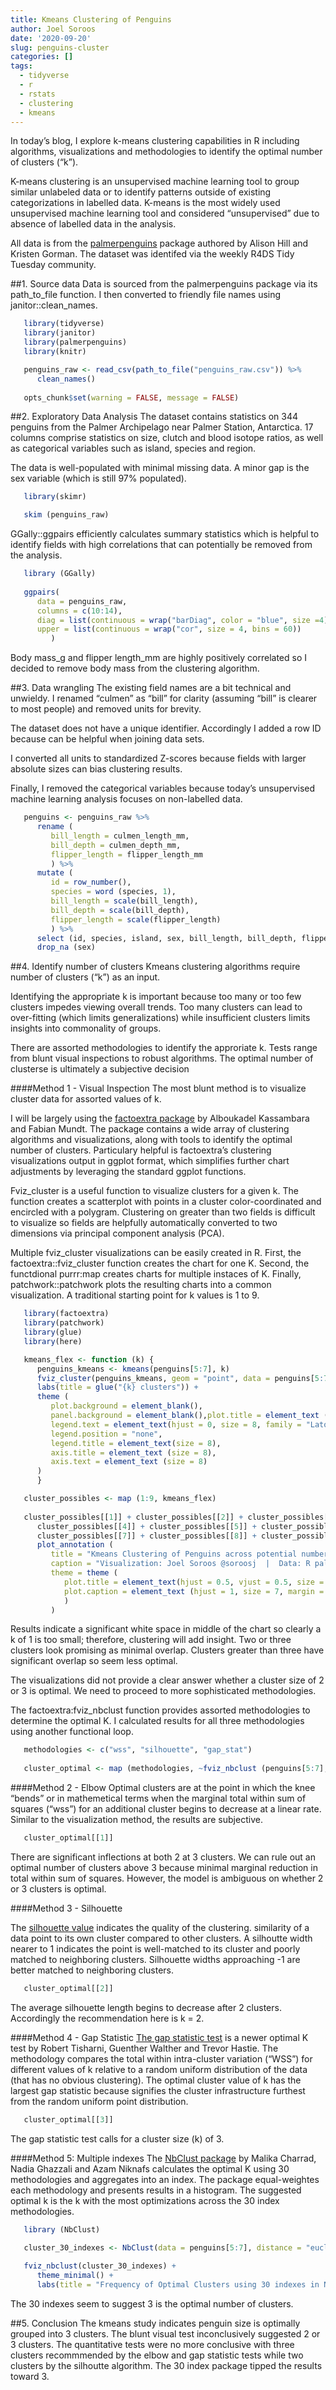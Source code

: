 ```yaml
---
title: Kmeans Clustering of Penguins
author: Joel Soroos
date: '2020-09-20'
slug: penguins-cluster
categories: []
tags:
  - tidyverse
  - r
  - rstats
  - clustering
  - kmeans
---
```



In today's blog, I explore k-means clustering capabilities in R including algorithms, visualizations and methodologies to identify the optimal number of clusters ("k").

K-means clustering is an unsupervised machine learning tool to group similar unlabeled data or to identify patterns outside of existing categorizations in labelled data.  K-means is the most widely used unsupervised machine learning tool and considered "unsupervised" due to absence of labelled data in the analysis.

All data is from the [palmerpenguins](https://allisonhorst.github.io/palmerpenguins/) package authored by Alison Hill and Kristen Gorman.  The dataset was identifed via the weekly R4DS Tidy Tuesday community.


##1. Source data
Data is sourced from the palmerpenguins package via its path_to_file function.  I then converted to friendly file names using janitor::clean_names.
```r

   library(tidyverse)
   library(janitor)
   library(palmerpenguins)
   library(knitr)

   penguins_raw <- read_csv(path_to_file("penguins_raw.csv")) %>%
      clean_names()
   
   opts_chunk$set(warning = FALSE, message = FALSE)
```


##2. Exploratory Data Analysis
The dataset contains statistics on 344 penguins from the Palmer Archipelago near Palmer Station, Antarctica.  17 columns comprise statistics on size, clutch and blood isotope ratios, as well as categorical variables such as island, species and region.

The data is well-populated with minimal missing data.  A minor gap is the sex variable (which is still 97% populated).

```r

   library(skimr)

   skim (penguins_raw)
```


GGally::ggpairs efficiently calculates summary statistics which is helpful to identify fields with high correlations that can potentially be removed from the analysis.  
```r

   library (GGally)
   
   ggpairs(
      data = penguins_raw,
      columns = c(10:14),
      diag = list(continuous = wrap("barDiag", color = "blue", size =4)),
      upper = list(continuous = wrap("cor", size = 4, bins = 60))
         )
```
Body mass_g and flipper length_mm are highly positively correlated so I decided to remove body mass from the clustering algorithm.


##3. Data wrangling
The existing field names are a bit technical and unwieldy.  I renamed "culmen" as "bill" for clarity (assuming "bill" is clearer to most people) and removed units for brevity.

The dataset does not have a unique identifier.  Accordingly I added a row ID because can be helpful when joining data sets.

I converted all units to standardized Z-scores because fields with larger absolute sizes can bias clustering results.

Finally, I removed the categorical variables because today's unsupervised machine learning analysis focuses on non-labelled data.
```r

   penguins <- penguins_raw %>%
      rename (
         bill_length = culmen_length_mm,
         bill_depth = culmen_depth_mm,
         flipper_length = flipper_length_mm
         ) %>%
      mutate (
         id = row_number(),
         species = word (species, 1),
         bill_length = scale(bill_length),
         bill_depth = scale(bill_depth),
         flipper_length = scale(flipper_length)
         ) %>%
      select (id, species, island, sex, bill_length, bill_depth, flipper_length) %>%
      drop_na (sex)
```


##4.  Identify number of clusters
Kmeans clustering algorithms require number of clusters ("k") as an input.

Identifying the appropriate k is important because too many or too few clusters impedes viewing overall trends.  Too many clusters can lead to over-fitting (which limits generalizations) while insufficient clusters limits insights into commonality of groups.

There are assorted methodologies to identify the approriate k.  Tests range from blunt visual inspections to robust algorithms.  The optimal number of clusterse is ultimately a subjective decision 


####Method 1 - Visual Inspection
The most blunt method is to visualize cluster data for assorted values of k.

I will be largely using the [factoextra package](https://cran.r-project.org/web/packages/factoextra/factoextra.pdf) by Alboukadel Kassambara and Fabian Mundt.  The package contains a wide array of clustering algorithms and visualizations, along with tools to identify the optimal number of clusters.  Particulary helpful is factoextra's clustering visualizations output in ggplot format, which simplifies further chart adjustments by leveraging the standard ggplot functions. 

Fviz_cluster is a useful function to visualize clusters for a given k.  The function creates a scatterplot with points in a cluster color-coordinated and encircled with a polygram.  Clustering on greater than two fields is difficult to visualize so fields are helpfully automatically converted to two dimensions via principal component analysis (PCA).

Multiple fviz_cluster visualizations can be easily created in R.  First, the factoextra::fviz_cluster function creates the chart for one K.  Second, the functdional purrr:map creates charts for multiple instaces of K.  Finally, patchwork::patchwork plots the resulting charts into a common visualization.  A traditional starting point for k values is 1 to 9.
```r

   library(factoextra)
   library(patchwork)
   library(glue)
   library(here)

   kmeans_flex <- function (k) {
      penguins_kmeans <- kmeans(penguins[5:7], k) 
      fviz_cluster(penguins_kmeans, geom = "point", data = penguins[5:7]) +
      labs(title = glue("{k} clusters")) +
      theme (
         plot.background = element_blank(),
         panel.background = element_blank(),plot.title = element_text (margin = margin(0,0,5,0), hjust = 0.5, size = 12, color = "grey", family = "Lato"),
         legend.text = element_text(hjust = 0, size = 8, family = "Lato"),
         legend.position = "none",
         legend.title = element_text(size = 8),
         axis.title = element_text (size = 8),
         axis.text = element_text (size = 8)
      )
      }

   cluster_possibles <- map (1:9, kmeans_flex)
   
   cluster_possibles[[1]] + cluster_possibles[[2]] + cluster_possibles[[3]] +
      cluster_possibles[[4]] + cluster_possibles[[5]] + cluster_possibles[[6]] +
      cluster_possibles[[7]] + cluster_possibles[[8]] + cluster_possibles[[9]] +
      plot_annotation (
         title = "Kmeans Clustering of Penguins across potential number of clusters \U0022k\U0022 ",
         caption = "Visualization: Joel Soroos @soroosj  |  Data: R palmerpenguins package via R4DS Tidy Tuesday",
         theme = theme (
            plot.title = element_text(hjust = 0.5, vjust = 0.5, size = 14, face = "bold", margin = margin (0,0,20,0)),
            plot.caption = element_text (hjust = 1, size = 7, margin = margin (15,0,0,0)) 
            )
         )
```
Results indicate a significant white space in middle of the chart so clearly a k of 1 is too small; therefore, clustering will add insight.  Two or three clusters look promising as minimal overlap.  Clusters greater than three have significant overlap so seem less optimal.

The visualizations did not provide a clear answer whether a cluster size of 2 or 3 is optimal.  We need to proceed to more sophisticated methodologies.

The factoextra:fviz_nbclust function provides assorted methodologies to determine the optimal K.  I calculated results for all three methodologies using another functional loop.

```r
   methodologies <- c("wss", "silhouette", "gap_stat")
   
   cluster_optimal <- map (methodologies, ~fviz_nbclust (penguins[5:7], kmeans, method = .x))
```


####Method 2 - Elbow
Optimal clusters are at the point in which the knee "bends" or in mathemetical terms when the marginal total within sum of squares ("wss") for an additional cluster begins to decrease at a linear rate.  Similar to the visualization method, the results are subjective.

```r

   cluster_optimal[[1]]
```
There are significant inflections at both 2 at 3 clusters.  We can rule out an optimal number of clusters above 3 because minimal marginal reduction in total within sum of squares.  However, the model is ambiguous on whether 2 or 3 clusters is optimal.


####Method 3 - Silhouette

The [silhouette value](https://en.wikipedia.org/wiki/Silhouette_(clustering)) indicates the quality of the clustering.   similarity of a data point to its own cluster compared to other clusters. A silhoutte width nearer to 1 indicates the point is well-matched to its cluster and poorly matched to neighboring clusters.  Silhouette widths approaching -1 are better matched to neighboring clusters. 
```r

   cluster_optimal[[2]]
```
The average silhouette length begins to decrease after 2 clusters.  Accordingly the recommendation here is k = 2.


####Method 4 - Gap Statistic
[The gap statistic test](https://statweb.stanford.edu/~gwalther/gap) is a newer optimal K test by Robert Tisharni, Guenther Walther and Trevor Hastie.  The methodology compares the total within intra-cluster variation ("WSS") for different values of k relative to a random uniform distribution of the data (that has no obvious clustering). The optimal cluster value of k has the largest gap statistic because signifies the cluster infrastructure furthest from the random uniform point distribution.
```r

   cluster_optimal[[3]]
```
The gap statistic test calls for a cluster size (k) of 3.


####Method 5: Multiple indexes
The [NbClust package](https://rdrr.io/cran/NbClust/man/NbClust.html) by Malika Charrad, Nadia Ghazzali and Azam Niknafs calculates the optimal K using 30 methodologies and aggregates into an index.  The package equal-weightes each methodology and presents results in a histogram.  The suggested optimal k is the k with the most optimizations across the 30 index methodologies.

```r
   library (NbClust)

   cluster_30_indexes <- NbClust(data = penguins[5:7], distance = "euclidean", min.nc = 2, max.nc = 9, method = "complete", index ="all")
   
   fviz_nbclust(cluster_30_indexes) +
      theme_minimal() +
      labs(title = "Frequency of Optimal Clusters using 30 indexes in NbClust Package")
```
The 30 indexes seem to suggest 3 is the optimal number of clusters.


##5. Conclusion
The kmeans study indicates penguin size is optimally grouped into 3 clusters.  The blunt visual test inconclusively suggested 2 or 3 clusters.  The quantitative tests were no more conclusive with three clusters recommmended by the elbow and gap statistic tests while two clusters by the silhoutte algorithm.  The 30 index package tipped the results toward 3.